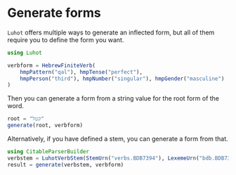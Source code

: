 # Generate forms

`Luhot` offers multiple ways to generate an inflected form, but all of them require you to define the form you want.

```julia
using Luhot

verbform = HebrewFiniteVerb(
    hmpPattern("qal"), hmpTense("perfect"),
    hmpPerson("third"), hmpNumber("singular"), hmpGender("masculine")
)

```

Then you can generate a form from a string value for the root form of the word.

```julia
root = "קטל"
generate(root, verbform)
```


Alternatively, if you have defined a stem, you can generate a form from that.

```julia
using CitableParserBuilder
verbstem = LuhotVerbStem(StemUrn("verbs.BDB7394"), LexemeUrn("bdb.BDB7394"), "קָטַל", "sound")
result = generate(verbstem, verbform)
```